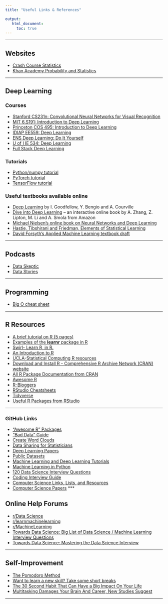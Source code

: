 ```yaml
---
title: "Useful Links & References"

output:
   html_document:
     toc: true
---
```


***


## Websites

* [Crash Course Statistics](https://www.youtube.com/playlist?list=PL8dPuuaLjXtNM_Y-bUAhblSAdWRnmBUcr){target="_blank"}
* [Khan Academy Probability and Statistics](https://www.youtube.com/channel/UCRXuOXLW3LcQLWvxbZiIZ0w/featured){target="_blank"}

***

## Deep Learning 

### Courses 
 
* [Stanford CS231n: Convolutional Neural Networks for Visual Recognition](http://cs231n.stanford.edu/)
* [MIT 6.S191: Introduction to Deep Learning](http://introtodeeplearning.com/)
* [Princeton COS 495: Introduction to Deep Learning](https://www.cs.princeton.edu/courses/archive/spring16/cos495/)
* [IDIAP EE559: Deep Learning](https://fleuret.org/ee559/)
* [ENS Deep Learning: Do It Yourself](https://mlelarge.github.io/dataflowr-web/dldiy_ens.html)
* [U of I IE 534: Deep Learning](https://courses.engr.illinois.edu/ie534/fa2019/)
* [Full Stack Deep Learning](https://course.fullstackdeeplearning.com/)

###  Tutorials

*    [Python/numpy tutorial](https://cs231n.github.io/python-numpy-tutorial/)
*    [PyTorch tutorial](https://pytorch.org/tutorials/)
*    [TensorFlow tutorial](https://www.tensorflow.org/tutorials/)

###  Useful textbooks available online

*    [Deep Learning](https://www.deeplearningbook.org/) by I. Goodfellow, Y. Bengio and A. Courville
*    [Dive into Deep Learning](http://d2l.ai/index.html) -- an interactive online book by A. Zhang, Z. Lipton, M. Li and A. Smola from Amazon
*    [Michael Nielsen's online book on Neural Networks and Deep Learning](http://neuralnetworksanddeeplearning.com/)
*    [Hastie, Tibshirani and Friedman, Elements of Statistical Learning](https://web.stanford.edu/~hastie/ElemStatLearn/)
*    [David Forsyth's Applied Machine Learning textbook draft](http://luthuli.cs.uiuc.edu/~daf/courses/AML-18/learning-book-19-April-18.pdf)

***
  
## Podcasts  

* [Data Skeptic](https://dataskeptic.com/) 
* [Data Stories](http://datastori.es/) 
  
***

## Programming

* [Big O cheat sheet](https://www.bigocheatsheet.com/)


***

  
## R Resources

* [A brief tutorial on R (5 pages)](https://d18ky98rnyall9.cloudfront.net/_d4bb66436b3204edbe8c93209dab051c_r_tutorial_spring18.pdf?Expires=1598313600&Signature=fPpq5baGIswe48stD82Qc8xurCAE~TlXCffhaA1uHPkRfm07rYL6e-ALJrp4A9R5ZUJUkIHCbatnn-1FRY3hDfx6Zep4eItWGskSy2oA6J2GXSiwI3~rtMdxAB9EzJ1I12XccvsKPYrrvn8cvg3c5T7w3E3PAUo7ioQ6JE5j-7g_&Key-Pair-Id=APKAJLTNE6QMUY6HBC5A)
* [Examples of the **learnr** package in R](https://rstudio.github.io/learnr/examples.html)
* [Swirl- Learn R, in R.](https://swirlstats.com/)
* [An Introduction to R](http://cran.r-project.org/doc/manuals/r-release/R-intro.html)
* [UCLA-Statistical Computing R resources](https://stats.idre.ucla.edu/r/)
* [Download and Install R - Comprehensive R Archive Network (CRAN) website](https://cran.r-project.org/){target="_blank"}
* [All R Package Documentation from CRAN](https://cran.r-project.org/web/packages/available_packages_by_name.html){target="_blank"}
* [Awesome R](https://awesome-r.com/){target="_blank"}  
* [R-Bloggers](https://www.r-bloggers.com/){target="_blank"}
* [RStudio Cheatsheets](https://www.rstudio.com/resources/cheatsheets/){target="_blank"}
* [Tidyverse](https://www.tidyverse.org/){target="_blank"}  
* [Useful R Packages from RStudio](https://support.rstudio.com/hc/en-us/articles/201057987-Quick-list-of-useful-R-packages){target="_blank"}

  
***  
  
### GitHub Links

* ["Awesome R" Packages](https://github.com/qinwf/awesome-R) 
* ["Bad Data" Guide](https://github.com/Quartz/bad-data-guide) 
* [Create Word Clouds](https://github.com/Lchiffon/wordcloud2) 
* [Data Sharing for Statisticians](https://github.com/jtleek/datasharing){target="_blank"}
* [Deep Learning Papers](https://github.com/terryum/awesome-deep-learning-papers){target="_blank"}
* [Public Datasets](https://github.com/awesomedata/awesome-public-datasets){target="_blank"} 
* [Machine Learning and Deep Learning Tutorials](https://github.com/ujjwalkarn/Machine-Learning-Tutorials){target="_blank"}
* [Machine Learning in Python](https://github.com/rasbt/python-machine-learning-book-2nd-edition){target="_blank"}
* [120 Data Science Interview Questions](https://github.com/kojino/120-Data-Science-Interview-Questions)
* [Coding Interview Guide](https://github.com/jwasham/coding-interview-university){target="_blank"}
* [Computer Science Links, Lists, and  Resources](https://github.com/sindresorhus/awesome){target="_blank"}
* [Computer Science Papers](https://github.com/papers-we-love/papers-we-love){target="_blank"}
***  
  
## Online Help Forums
* [r/Data Science](https://www.reddit.com/r/datascience/)
* [r/learnmachinelearning](https://www.reddit.com/r/learnmachinelearning/)
* [r/MachineLearning](https://www.reddit.com/r/MachineLearning/)
* [Towards Data Science: Big List of Data Science / Machine Learning Interview Questions](https://towardsdatascience.com/the-big-list-of-ds-ml-interview-resources-2db4f651bd63)
* [Towards Data Science: Mastering the Data Science Interview](https://towardsdatascience.com/mastering-the-data-science-interview-15f9c0a558a7)

***
## Self-Improvement

* [The Pomodoro Method](https://studytime.co.nz/study-advice/why-taking-study-breaks-is-important/)
* [Want to learn a new skill? Take some short breaks](https://www.ninds.nih.gov/News-Events/News-and-Press-Releases/Press-Releases/Want-learn-new-skill-Take-some-short-breaks%20)
* [The 30 Second Habit That Can Have a Big Impact On Your Life](https://www.huffpost.com/entry/the-30-second-habit-that-_b_4808632)
* [Multitasking Damages Your Brain And Career, New Studies Suggest](https://www.forbes.com/sites/travisbradberry/2014/10/08/multitasking-damages-your-brain-and-career-new-studies-suggest/#13fdddd056ee)

***